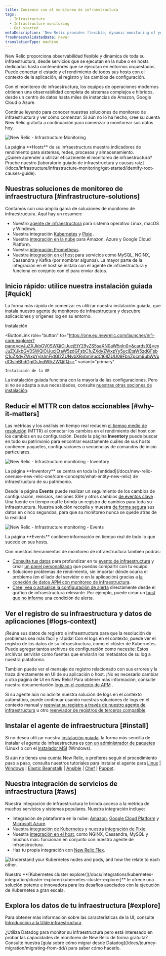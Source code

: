 ```yaml
---
title: Comience con el monitoreo de infraestructura
tags:
  - Infrastructure
  - Infrastructure monitoring
  - Get started
metaDescription: 'New Relic provides flexible, dynamic monitoring of your entire infrastructure. Learn about features, installation, and use cases.'
freshnessValidatedDate: never
translationType: machine
---
```






New Relic proporciona observabilidad flexible y dinámica de toda su infraestructura, desde servicios que se ejecutan en la nube o en hosts dedicados hasta contenedores que se ejecutan en entornos orquestados. Puede conectar el estado y el rendimiento de todos sus hosts con el contexto de la aplicación, el registro y los cambios de configuración.

Con el monitoreo de infraestructura, los equipos de operaciones modernos obtienen una observabilidad completa de sistemas complejos e híbridos, desde un centro de datos hasta miles de instancias de Amazon, Google Cloud o Azure.

Continúe leyendo para conocer nuestras soluciones de monitoreo de infraestructura y ver cómo comenzar. Si aún no lo ha hecho, cree su cuenta New Relic gratuita a continuación para comenzar a monitorear sus datos hoy.

<InlineSignup/>

<img
  title="New Relic - Infrastructure Monitoring"
  alt="New Relic - Infrastructure Monitoring"
  src={infrastructureMainUi}
/>

<figcaption>
  La página <DoNotTranslate>**Hosts**</DoNotTranslate> de su infraestructura muestra indicadores de rendimiento para sistemas, redes, procesos y almacenamiento.
</figcaption>

<Callout variant="tip">
  ¿Quiere aprender a utilizar eficazmente el monitoreo de infraestructura? Pruebe nuestro [laboratorio guiado de infraestructura y causas raíz](/docs/infrastructure/infrastructure-monitoring/get-started/identify-root-causes-guide).
</Callout>

## Nuestras soluciones de monitoreo de infraestructura [#infrastructure-solutions]

Contamos con una amplia gama de soluciones de monitoreo de infraestructura. Aquí hay un resumen:

* Nuestro [agente de infraestructura](/docs/infrastructure/install-infrastructure-agent/get-started/install-infrastructure-agent) para sistema operativo Linux, macOS y Windows.
* Nuestra integración [Kubernetes](/install/kubernetes) y [Pixie](/docs/kubernetes-pixie/auto-telemetry-pixie/get-started-auto-telemetry-pixie) .
* Nuestra [integración en la nube](/docs/infrastructure/infrastructure-integrations/get-started/introduction-infrastructure-integrations/#cloud-integrations) para Amazon, Azure y Google Cloud Platform.
* Nuestra [integración Prometheus](/docs/infrastructure/prometheus-integrations/get-started/send-prometheus-metric-data-new-relic).
* Nuestra [integración en el host](/docs/infrastructure/infrastructure-integrations/get-started/introduction-infrastructure-integrations/#on-host-integrations) para servicios como MySQL, NGINX, Cassandra y Kafka (por nombrar algunos). La mayor parte de la integración en el host se instala con el agente de infraestructura y funciona en conjunto con él para enviar datos.

## Inicio rápido: utilice nuestra instalación guiada [#quick]

La forma más rápida de comenzar es utilizar nuestra instalación guiada, que instala nuestro [agente de monitoreo de infraestructura](/docs/infrastructure/install-infrastructure-agent/get-started/install-infrastructure-agent) y descubre aplicaciones y orígenes log en su entorno.

<ButtonGroup>
  <ButtonLink
    role="button"
    to="https://one.newrelic.com/launcher/nr1-core.explorer?pane=eyJuZXJkbGV0SWQiOiJucjEtY29yZS5saXN0aW5nIn0=&cards[0]=eyJuZXJkbGV0SWQiOiJucjEtaW5zdGFsbC1uZXdyZWxpYy5ucjEtaW5zdGFsbC1uZXdyZWxpYyIsImFjdGl2ZUNvbXBvbmVudCI6IlZUU09FbnZpcm9ubWVudCIsInBhdGgiOiJndWlkZWQifQ=="
    variant="primary"
  >
    Instalación
  </ButtonLink>

  <ButtonLink
    role="button"
    to="https://one.eu.newrelic.com/launcher/nr1-core.explorer?pane=eyJuZXJkbGV0SWQiOiJucjEtY29yZS5saXN0aW5nIn0=&cards[0]=eyJuZXJkbGV0SWQiOiJucjEtaW5zdGFsbC1uZXdyZWxpYy5ucjEtaW5zdGFsbC1uZXdyZWxpYyIsImFjdGl2ZUNvbXBvbmVudCI6IlZUU09FbnZpcm9ubWVudCIsInBhdGgiOiJndWlkZWQifQ=="
    variant="primary"
  >
    Instalación de la UE
  </ButtonLink>
</ButtonGroup>

La instalación guiada funciona con la mayoría de las configuraciones. Pero si no se adapta a sus necesidades, consulte [nuestras otras opciones de instalación](#install).

## Reducir el MTTR con datos accionables [#why-it-matters]

Las métricas y los análisis en tiempo real reducen [el tiempo medio de resolución](https://newrelic.com/devops/how-to-reduce-mttr) (MTTR) al conectar los cambios en el rendimiento del host con los cambios en su configuración. Desde la página <DoNotTranslate>**Inventory**</DoNotTranslate> puede buscar en todo su patrimonio para encontrar exactamente cuáles de sus hosts contienen paquetes, configuraciones o secuencias de comandos de inicio particulares.

<img
  title="New Relic - Infrastructure monitoring - Inventory"
  alt="New Relic - Infrastructure monitoring - Inventory"
  src={infrastructureInventory}
/>

<figcaption>
  La página <DoNotTranslate>**Inventory**</DoNotTranslate> se centra en toda la [entidad](/docs/new-relic-one/use-new-relic-one/core-concepts/what-entity-new-relic) de infraestructura de su patrimonio.
</figcaption>

Desde la página <DoNotTranslate>**Events**</DoNotTranslate> puede realizar un seguimiento de los cambios de configuración, reinicios, sesiones SSH y otros cambios [de eventos clave](/docs/infrastructure-events-page#types) . Una fuente en tiempo real le brinda un registro de cambios para toda su infraestructura. Nuestra solución recopila y muestra [de forma segura](/docs/infrastructure/new-relic-infrastructure/getting-started/infrastructure-security) sus datos en cinco segundos, para que su monitoreo nunca se quede atrás de la realidad.

<img
  title="New Relic - Infrastructure monitoring - Events"
  alt="New Relic - Infrastructure monitoring - Events"
  src={infrastructureEvents}
/>

<figcaption>
  La página <DoNotTranslate>**Events**</DoNotTranslate> contiene información en tiempo real de todo lo que sucede en sus hosts.
</figcaption>

Con nuestras herramientas de monitoreo de infraestructura también podrás:

* [Consulta tus datos](/docs/using-new-relic/data/understand-data/query-new-relic-data) para profundizar en tu [evento de infraestructura](/docs/default-infrastructure-events-attributes) y crear [un panel personalizado](/docs/dashboards/new-relic-one-dashboards/get-started/introduction-new-relic-one-dashboards) que puedas compartir con tu equipo.
* Solucione problemas de rendimiento, sin importar dónde ocurra el problema (en el lado del servidor o en la aplicación) gracias a [la conexión de datos APM con monitoreo de infraestructura](/docs/infrastructure/new-relic-infrastructure/data-instrumentation/new-relic-apm-data-infrastructure).
* [Cree, vea o actualice la configuración de alerta](/docs/add-edit-or-view-host-alert-information) directamente desde el gráfico de infraestructura relevante. Por ejemplo, puede crear un [host que no informe](/docs/infrastructure/new-relic-infrastructure/configuration/create-infrastructure-host-not-reporting-condition) una condición de alerta.

## Ver el registro de su infraestructura y datos de aplicaciones [#logs-context]

¡Reúna sus datos de registro e infraestructura para que la resolución de problemas sea más fácil y rápida! Con el logs en el contexto, puede ver el registro de los datos de su infraestructura, como el clúster de Kubernetes. Puede agregar tantos archivos de configuración como necesite; Estos archivos servirán como fuentes que enviarán los metadatos de su log a nuestra plataforma.

También puede ver el mensaje de registro relacionado con sus errores y la traza directamente en UI de su aplicación o host. ¡No es necesario cambiar a otra página de UI en New Relic! Para obtener más información, consulte nuestra documentación [logs en el contexto de APM](/docs/apm/new-relic-apm/getting-started/get-started-logs-context) .

Si su agente <InlinePopover type="apm"/>aún no admite nuestra solución de logs en el contexto automático, puede continuar usando nuestras soluciones de logs en el contexto manual y [reenviar su registro a través de nuestro agente de infraestructura](/docs/logs/forward-logs/forward-your-logs-using-infrastructure-agent/) u otro [reenviador de registros de terceros compatible](/docs/logs/forward-logs/enable-log-management-new-relic).

## Instalar el agente de infraestructura [#install]

Si no desea utilizar nuestra [instalación guiada](#quick), la forma más sencilla de instalar el agente de infraestructura es [con un administrador de paquetes](/docs/infrastructure/install-configure-manage-infrastructure/linux-installation/install-infrastructure-linux-using-package-manager) (Linux) o con el [instalador MSI](/docs/infrastructure/install-configure-manage-infrastructure/windows-installation/install-infrastructure-windows-server-using-msi-installer) (Windows).

Si aún no tienes una cuenta New Relic, o prefieres seguir el procedimiento paso a paso, consulta nuestros tutoriales para instalar el agente para [Linux](/docs/infrastructure/install-configure-manage-infrastructure/linux-installation/install-infrastructure-linux-using-package-manager) \| [Windows](/docs/infrastructure/new-relic-infrastructure/installation/install-infrastructure-windows-server) \| [Elastic Beanstalk](/docs/infrastructure/new-relic-infrastructure/installation/install-infrastructure-agent-aws-elastic-beanstalk) \| [Ansible](/docs/infrastructure/new-relic-infrastructure/config-management-tools/configure-new-relic-infrastructure-using-ansible) \| [Chef](/docs/infrastructure/new-relic-infrastructure/config-management-tools/configure-new-relic-infrastructure-using-chef) \| [Puppet](/docs/infrastructure/new-relic-infrastructure/config-management-tools/configure-new-relic-infrastructure-puppet).

## Nuestra integración de servicios de infraestructura [#aws]

Nuestra integración de infraestructura le brinda acceso a la métrica de muchos servicios y sistemas populares. Nuestra integración incluye:

* Integración de plataforma en la nube: [Amazon](/docs/infrastructure/amazon-integrations/aws-integrations-list), [Google Cloud Platform](/docs/integrations/google-cloud-platform-integrations) y [Microsoft Azure](/docs/infrastructure/microsoft-azure-integrations/azure-integrations-list).
* Nuestra [integración de Kubernetes](/install/kubernetes) y nuestra [integración de Pixie](/docs/kubernetes-pixie/auto-telemetry-pixie/get-started-auto-telemetry-pixie).
* Nuestra [integración en el host](/docs/infrastructure/host-integrations/host-integrations-list), como NGINX, Cassandra, MySQL y muchos más: funcionan en conjunto con nuestro agente de infraestructura.
* Haz tu propia integración con [New Relic Flex](/docs/introduction-new-relics-flex-integration).

<img
  title="NR_Cluster_Explorer.png"
  alt="Understand your Kubernetes nodes and pods, and how the relate to each other. "
  src={infrastructurek8ClusterExplorer}
/>

<figcaption>
  Nuestro <DoNotTranslate>**[Kubernetes cluster explorer](/docs/integrations/kubernetes-integration/cluster-explorer/kubernetes-cluster-explorer)**</DoNotTranslate> le ofrece una solución potente e innovadora para los desafíos asociados con la ejecución de Kubernetes a gran escala.
</figcaption>

## Explora los datos de tu infraestructura [#explore]

Para obtener más información sobre las características de la UI, consulte [Introducción a la UIde infraestructura](/docs/infrastructure/infrastructure-ui-pages/infra-ui-overview).

<Callout variant="tip">
  ¿Utiliza Datadog para monitor su infraestructura pero está interesado en probar las capacidades de monitoreo de New Relic de forma gratuita? Consulte nuestra [guía sobre cómo migrar desde Datadog](/docs/journey-migration/migrating-from-dd/) para saber cómo hacerlo.
</Callout>